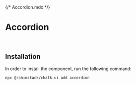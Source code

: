 {/* Accordion.mdx */}




<Meta of={Stories} name="README"/>

# Accordion

<br/>

## Installation

In order to install the component, run the following command:

```shell
npx @rahimstack/chalk-ui add accordion
```

